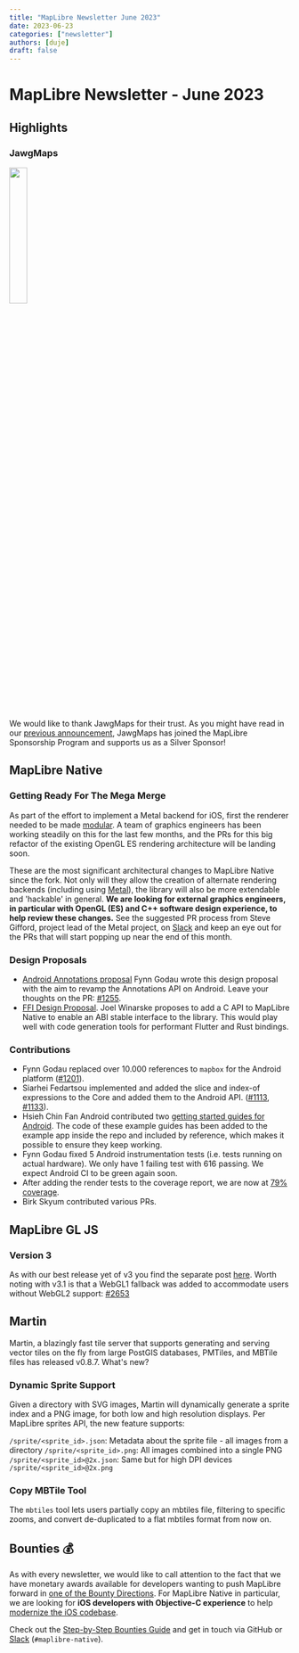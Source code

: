 ```yaml
---
title: "MapLibre Newsletter June 2023"
date: 2023-06-23
categories: ["newsletter"]
authors: [duje]
draft: false
---
```


# MapLibre Newsletter - June 2023

## Highlights

### JawgMaps

<a href="https://www.jawg.io/en/">
  <img src="img/jawgmaps-logo.svg" width="25%" />
</a>

We would like to thank JawgMaps for their trust. As you might have read in our [previous announcement](https://maplibre.org/news/2023-06-22-jawgmaps-becomes-a-maplibre-silver-sponsor/), JawgMaps has joined the MapLibre Sponsorship Program and supports us as a Silver Sponsor!

## MapLibre Native

### Getting Ready For The Mega Merge

As part of the effort to implement a Metal backend for iOS, first the renderer needed to be made [modular](https://github.com/maplibre/maplibre-native/blob/main/design-proposals/2022-10-27-rendering-modularization.md). A team of graphics engineers has been working steadily on this for the last few months, and the PRs for this big refactor of the existing OpenGL ES rendering architecture will be landing soon.

These are the most significant architectural changes to MapLibre Native since the fork. Not only will they allow the creation of alternate rendering backends (including using [Metal](<https://en.wikipedia.org/wiki/Metal_(API)>)), the library will also be more extendable and 'hackable' in general. **We are looking for external graphics engineers, in particular with OpenGL (ES) and C++ software design experience, to help review these changes.** See the suggested PR process from Steve Gifford, project lead of the Metal project, on [Slack](https://osmus.slack.com/archives/C02B2CBSNBU/p1686938801960959) and keep an eye out for the PRs that will start popping up near the end of this month.

### Design Proposals

- [Android Annotations proposal](https://github.com/fynngodau/maplibre-native/blob/annotations-proposal/design-proposals/2023-06-17-android-annotations.md) Fynn Godau wrote this design proposal with the aim to revamp the Annotations API on Android. Leave your thoughts on the PR: [#1255](https://github.com/maplibre/maplibre-native/pull/1255).
- [FFI Design Proposal](https://github.com/maplibre/maplibre-native/pull/1254). Joel Winarske proposes to add a C API to MapLibre Native to enable an ABI stable interface to the library. This would play well with code generation tools for performant Flutter and Rust bindings.

### Contributions

- Fynn Godau replaced over 10.000 references to `mapbox` for the Android platform ([#1201](https://github.com/maplibre/maplibre-native/pull/1201)).
- Siarhei Fedartsou implemented and added the slice and index-of expressions to the Core and added them to the Android API. ([#1113](https://github.com/maplibre/maplibre-native/pull/1113), [#1133](https://github.com/maplibre/maplibre-native/pull/1133)).
- Hsieh Chin Fan Android contributed two [getting started guides for Android](https://maplibre.org/maplibre-native/docs/book/android/annotation-guide.html). The code of these example guides has been added to the example app inside the repo and included by reference, which makes it possible to ensure they keep working.
- Fynn Godau fixed 5 Android instrumentation tests (i.e. tests running on actual hardware). We only have 1 failing test with 616 passing. We expect Android CI to be green again soon.
- After adding the render tests to the coverage report, we are now at [79% coverage](https://app.codecov.io/github/maplibre/maplibre-native).
- Birk Skyum contributed various PRs.

## MapLibre GL JS

### Version 3

As with our best release yet of v3 you find the separate post [here](https://maplibre.org/news/2023-05-23-maplibre-gl-js-v3/). Worth noting with v3.1 is that a WebGL1 fallback was added to accommodate users without WebGL2 support: [#2653](https://github.com/maplibre/maplibre-gl-js/issues/2653)

## Martin

Martin, a blazingly fast tile server that supports generating and serving vector tiles on the fly from large PostGIS databases, PMTiles, and MBTile files has released v0.8.7. What's new?

### Dynamic Sprite Support

Given a directory with SVG images, Martin will dynamically generate a sprite index and a PNG image, for both low and high resolution displays. Per MapLibre sprites API, the new feature supports:

`/sprite/<sprite_id>.json`: Metadata about the sprite file - all images from a directory
`/sprite/<sprite_id>.png`: All images combined into a single PNG
`/sprite/<sprite_id>@2x.json`: Same but for high DPI devices
`/sprite/<sprite_id>@2x.png`

### Copy MBTile Tool

The `mbtiles` tool lets users partially copy an mbtiles file, filtering to specific zooms, and convert de-duplicated to a flat mbtiles format from now on.

## Bounties 💰

As with every newsletter, we would like to call attention to the fact that we have monetary awards available for developers wanting to push MapLibre forward in [one of the Bounty Directions](https://github.com/maplibre/maplibre/issues?q=is%3Aissue+is%3Aopen+label%3A%22bounty+direction%22). For MapLibre Native in particular, we are looking for **iOS developers with Objective-C experience** to help [modernize the iOS codebase](https://github.com/maplibre/maplibre-native/issues/1248).

Check out the [Step-by-Step Bounties Guide](https://maplibre.org/jobs/step-by-step-bounties-guide/) and get in touch via GitHub or [Slack](https://slack.openstreetmap.us/) (`#maplibre-native`).
